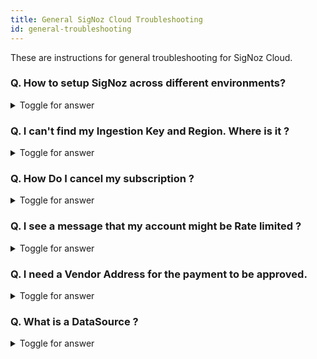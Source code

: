 ```yaml
---
title: General SigNoz Cloud Troubleshooting
id: general-troubleshooting
---
```


These are instructions for general troubleshooting for SigNoz Cloud.

### Q. How to setup SigNoz across different environments?

<details>

<summary> Toggle for answer </summary>

You can ingest data from across your environments just by adding `deployment.environment` resource attribute

On SDK level you can add it though environment variable
`OTEL_EXPORTER_OTLP_HEADERS=deployment.environment=prod`

On collector level you can add it through a [resource](https://github.com/open-telemetry/opentelemetry-collector-contrib/blob/main/processor/resourceprocessor/README.md) processor.
```yaml
processors:
  resource/env:
    attributes:
    - key: deployment.environment
      value: prod
      action: upsert
...
service:
  pipelines:
    logs:
      processors: [resource/env, batch]
```
</details>

### Q. I can't find my Ingestion Key and Region. Where is it ?

<details>

<summary> Toggle for answer </summary>

To find the details about the Ingestion Key and Region, you can follow this flow in the SigNoz interface

**Settings --> Ingestion Settings**

The ingestion settings have all the Details about your Ingestion URL, Key and Region which you can directly copy and use in your config files.

</details>

### Q. How Do I cancel my subscription ?

<details>

<summary> Toggle for answer </summary>

Reach out to us on Intercom - the chatbox at the bottom right corner of your SigNoz Cloud interface.

</details>

### Q. I see a message that my account might be Rate limited ?

<details>

<summary> Toggle for answer </summary>

For SigNoz Cloud Trial Accounts you might get a message saying
`"You are sending data at more than 100 RPS, your ingestion may be rate limited. Please reach out to us via Intercom support."` To remove this rate limit, you need to upgrade your plan under the Billing Section of your SigNoz Cloud Interface and add your credit card.
{/* <!-- Hyperlink to the Billing Troubleshooting or Doc--> */}

</details>

### Q. I need a Vendor Address for the payment to be approved.

<details>

<summary> Toggle for answer </summary>

You can use this Address - **SigNoz Inc - 2261 Market Street #4496, San Francisco, CA, 94114**

</details>

### Q. What is a DataSource ?

<details>

<summary> Toggle for answer </summary>

DataSource is the service, db or any instance which generates telemetry data (Traces, Logs and Metrics).

</details>